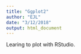 ```yaml
---
title: "Ggplot2"
author: "EJL"
date: "3/12/2018"
output: html_document
---
```


Learing to plot with RStudio.

```r

```


